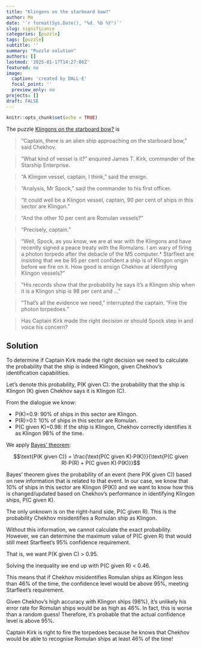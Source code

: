 ```yaml
---
title: "Klingons on the starboard bow?"
author: Me
date: '`r format(Sys.Date(), "%d. %b %Y")`'
slug: significance
categories: [puzzle]
tags: [puzzle]
subtitle: ''
summary: "Puzzle solution"
authors: []
lastmod: '2025-01-17T14:27:06Z'
featured: no
image:
  caption: 'created by DALL·E'
  focal_point: ''
  preview_only: no
projects: []
draft: FALSE
---
```


```r
knitr::opts_chunk$set(echo = TRUE)
```

The puzzle [Klingons on the starboard bow?](https://academic.oup.com/jrssig/article/21/4/4/7730926) is

> “Captain, there is an alien ship approaching on the starboard bow,” said Chekhov.

> “What kind of vessel is it?” enquired James T. Kirk, commander of the Starship Enterprise.

> “A Klingon vessel, captain, I think,” said the ensign.

> “Analysis, Mr Spock,” said the commander to his first officer.

> “It could well be a Klingon vessel, captain, 90 per cent of ships in this sector are Klingon.”

> “And the other 10 per cent are Romulan vessels?”

> “Precisely, captain.”

> “Well, Spock, as you know, we are at war with the Klingons and have recently signed a peace treaty with the Romulans. I am wary of firing a photon torpedo after the debacle of the M5 computer.* Starfleet are insisting that we be 95 per cent confident a ship is of Klingon origin before we fire on it. How good is ensign Chekhov at identifying Klingon vessels?”

> “His records show that the probability he says it’s a Klingon ship when it is a Klingon ship is 98 per cent and …”

> “That’s all the evidence we need,” interrupted the captain. “Fire the photon torpedoes.”

> Has Captain Kirk made the right decision or should Spock step in and voice his concern?

## Solution
To determine if Captain Kirk made the right decision we need to calculate the probability that the ship is indeed Klingon, given Chekhov's identification capabilities. 

Let’s denote this probability, $\text{P(K given C)}$: the probability that the ship is Klingon ($\text{K}$) given Chekhov says it is Klingon ($\text{C}$).

From the dialogue we know:

- $\text{P(K)=0.9}$: 90% of ships in this sector are Klingon.
- $\text{P(R)=0.1}$: 10% of ships in this sector are Romulan.
- $\text{P(C given K)=0.98}$: If the ship is Klingon, Chekhov correctly identifies it as Klingon 98% of the time.

We apply [Bayes’ theorem](https://www.investopedia.com/terms/b/bayes-theorem.asp): 

$$\text{P(K given C)} = \frac{\text{P(C given K)⋅P(K)}}{\text{P(C given R)⋅P(R) + P(C given K)⋅P(K)}}$$

Bayes’ theorem gives the probability of an event (here $\text{P(K given C))}$ based on new information that is related to that event. In our case, we know that 10\% of ships in this sector are Klingon ($\text{P(K)}$) and we want to know how this is changed/updated based on Chekhov’s performance in identifying Klingon ships, $\text{P(C given K)}$.  

The only unknown is on the right-hand side, $\text{P(C given R)}$. This is the probability Chekhov misidentifies a Romulan ship as Klingon. 

Without this information, we cannot calculate the exact probability. However, we can determine the maximum value of $\text{P(C given R)}$ that would still meet Starfleet's 95% confidence requirement.

That is, we want $\text{P(K given C) > 0.95}$.

Solving the inequality we end up with $\text{P(C given R) < 0.46}$.

This means that if Chekhov misidentifies Romulan ships as Klingon less than 46% of the time, the confidence level would be above 95%, meeting Starfleet's requirement. 

Given Chekhov's high accuracy with Klingon ships (98%), it's unlikely his error rate for Romulan ships would be as high as 46%. In fact, this is worse than a random guess! Therefore, it's probable that the actual confidence level is above 95%.

Captain Kirk is right to fire the torpedoes because he knows that Chekhov would be able to recognise Romulan ships at least 46% of the time! 

